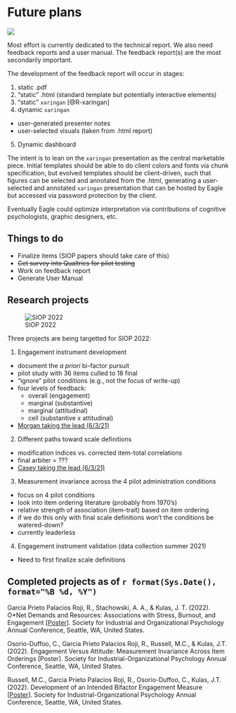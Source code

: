 # Future plans 

![](future.jpg)

Most effort is currently dedicated to the technical report. We also need feedback reports and a user manual. The feedback report(s) are the most secondarily important.

The development of the feedback report will occur in stages:

1. static .pdf
2. "static" .html (standard template but potentially interactive elements)
3. "static" `xaringan` [@R-xaringan]
4. dynamic `xaringan`
  + user-generated presenter notes
  + user-selected visuals (taken from .html report)
5. Dynamic dashboard

The intent is to lean on the `xaringan` presentation as the central marketable piece. Initial templates should be able to do client colors and fonts via chunk specification, but evolved templates should be client-driven, such that figures can be selected and annotated from the .html, generating a user-selected and annotated `xaringan` presentation that can be hosted by Eagle but accessed via password protection by the client.

Eventually Eagle could optimize interpretation via contributions of cognitive psychologists, graphic designers, etc.

## Things to do 

+ Finalize items (SIOP papers should take care of this)
+ ~~Get survey into Qualtrics for pilot testing~~
+ Work on feedback report 
+ Generate User Manual

## Research projects

![SIOP 2022](SeattleViewinblue.jpg)

Three projects are being targetted for SIOP 2022: 

1. Engagement instrument development
  + document the *a priori* bi-factor pursuit
  + pilot study with 36 items culled to 18 final 
  + "ignore" pilot conditions (e.g., not the focus of write-up)
  + four levels of feedback:
    + overall (engagement)
    + marginal (substantive)
    + marginal (attitudinal)
    + cell (substantive x attitudinal)
  + [Morgan taking the lead (6/3/21)](https://github.com/Morgan-Russell/SIOP-Engagement)
  
2. Different paths toward scale definitions  
  + modification indices vs. corrected item-total correlations
  + final arbiter = ???
  + [Casey taking the lead (6/3/21)](https://github.com/casosorio/SIOP-Engagement-Measurment-Invariance)


3. Measurement invariance across the 4 pilot administration conditions
  + focus on 4 pilot conditions
  + look into item ordering literature (probably from 1970's)
  + relative strength of association (item-trait) based on item ordering
  + if we do this only with final scale definitions won't the conditions be watered-down?
  + currently leaderless
  
4. Engagement instrument validation (data collection summer 2021)
  + Need to first finalize scale definitions

## Completed projects as of `r format(Sys.Date(), format="%B %d, %Y")`

Garcia Prieto Palacios Roji, R., Stachowski, A. A., & Kulas, J. T. (2022). O*Net Demands and Resources: Associations with Stress, Burnout, and Engagement [[Poster](https://renatagppr93.github.io/SIOP2022/)]. Society for Industrial and Organizational Psychology Annual Conference, Seattle, WA, United States.

Osorio-Duffoo, C., Garcia Prieto Palacios Roji, R., Russell, M.C., & Kulas, J.T. (2022). Engagement Versus Attitude: Measurement Invariance Across Item Orderings [Poster]. Society for Industrial-Organizational Psychology Annual Conference, Seattle, WA, United States.

Russell, M.C., Garcia Prieto Palacios Roji, R., Osorio-Duffoo, C., Kulas, J.T. (2022). Development of an Intended Bifactor Engagement Measure [[Poster](https://morgan-russell.github.io/SIOP-2022-poster/)]. Society for Industrial-Organizational Psychology Annual Conference, Seattle, WA, United States.



